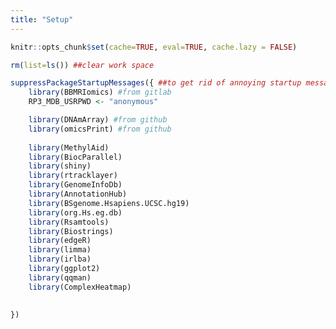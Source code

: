```yaml
---
title: "Setup"
---
```


```r
knitr::opts_chunk$set(cache=TRUE, eval=TRUE, cache.lazy = FALSE)

rm(list=ls()) ##clear work space

suppressPackageStartupMessages({ ##to get rid of annoying startup messages (like ours ;)!)
    library(BBMRIomics) #from gitlab
    RP3_MDB_USRPWD <- "anonymous" 

    library(DNAmArray) #from github
    library(omicsPrint) #from github
    
    library(MethylAid)
    library(BiocParallel)
    library(shiny)    
    library(rtracklayer)
    library(GenomeInfoDb)
    library(AnnotationHub)
    library(BSgenome.Hsapiens.UCSC.hg19)
    library(org.Hs.eg.db)    
    library(Rsamtools)
    library(Biostrings)
    library(edgeR)
    library(limma)
    library(irlba)
    library(ggplot2)
    library(qqman)    
    library(ComplexHeatmap)
    

})

```
